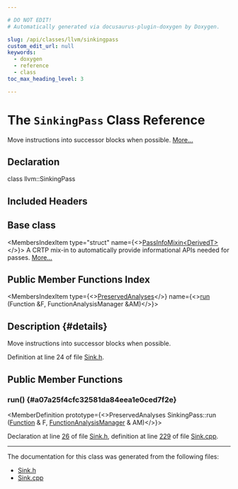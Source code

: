 ```yaml
---

# DO NOT EDIT!
# Automatically generated via docusaurus-plugin-doxygen by Doxygen.

slug: /api/classes/llvm/sinkingpass
custom_edit_url: null
keywords:
  - doxygen
  - reference
  - class
toc_max_heading_level: 3

---
```





# The `SinkingPass` Class Reference

<DoxygenPage pluginConfig={pluginConfig}>

Move instructions into successor blocks when possible. <a href="#details">More...</a>

## Declaration

<CodeBlock>class llvm::SinkingPass</CodeBlock>

## Included Headers

<IncludesList>
<IncludesListItem
  filePath="llvm/Transforms/Scalar/Sink.h"
  permalink="/docs/api/files/include/include/llvm/include/llvm/transforms/include/llvm/transforms/scalar/sink-h"
  isLocal="true" />
</IncludesList>

## Base class

<MembersIndex>

<MembersIndexItem
  type="struct"
  name={<><a href="/docs/api/structs/llvm/passinfomixin">PassInfoMixin&lt;DerivedT&gt;</a></>}>
A CRTP mix-in to automatically provide informational APIs needed for passes. <a href="/docs/api/structs/llvm/passinfomixin/#details">More...</a>
</MembersIndexItem>

</MembersIndex>

## Public Member Functions Index

<MembersIndex>

<MembersIndexItem
  type={<><a href="/docs/api/classes/llvm/preservedanalyses">PreservedAnalyses</a></>}
  name={<><a href="#a07a25f4cfc32581da84eea1e0ced7f2e">run</a> (Function &amp;F, FunctionAnalysisManager &amp;AM)</>}>
</MembersIndexItem>

</MembersIndex>

## Description {#details}

Move instructions into successor blocks when possible.

Definition at line 24 of file <a href="/docs/api/files/include/include/llvm/include/llvm/transforms/include/llvm/transforms/scalar/sink-h">Sink.h</a>.

<SectionDefinition>

## Public Member Functions

### run() {#a07a25f4cfc32581da84eea1e0ced7f2e}

<MemberDefinition
  prototype={<>PreservedAnalyses SinkingPass::run (<a href="/docs/api/classes/llvm/function">Function</a> &amp; F, <a href="/docs/api/namespaces/llvm/#adce09a5a0de0e3177eb00e932734af2f">FunctionAnalysisManager</a> &amp; AM)</>}>

Declaration at line <a href="/docs/api/files/include/include/llvm/include/llvm/transforms/include/llvm/transforms/scalar/sink-h/#l00026">26</a> of file <a href="/docs/api/files/include/include/llvm/include/llvm/transforms/include/llvm/transforms/scalar/sink-h">Sink.h</a>, definition at line <a href="/docs/api/files/lib/lib/transforms/lib/transforms/scalar/sink-cpp/#l00229">229</a> of file <a href="/docs/api/files/lib/lib/transforms/lib/transforms/scalar/sink-cpp">Sink.cpp</a>.
</MemberDefinition>

</SectionDefinition>

<hr/>

The documentation for this class was generated from the following files:

<ul>
<li><a href="/docs/api/files/include/include/llvm/include/llvm/transforms/include/llvm/transforms/scalar/sink-h">Sink.h</a></li>
<li><a href="/docs/api/files/lib/lib/transforms/lib/transforms/scalar/sink-cpp">Sink.cpp</a></li>
</ul>

</DoxygenPage>
